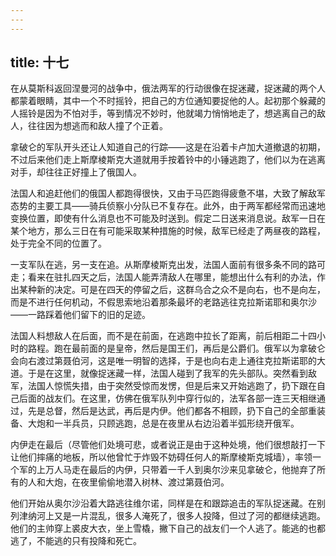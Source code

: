 ```yaml
---
---
---
```

title: 十七
---



在从莫斯科返回涅曼河的战争中，俄法两军的行动很像在捉迷藏，捉迷藏的两个人都蒙着眼睛，其中一个不时摇铃，把自己的方位通知要捉他的人。起初那个躲藏的人摇铃是因为不怕对手，等到情况不妙时，他就竭力悄悄地走了，想逃离自己的敌人，往往因为想逃而和敌人撞了个正着。

拿破仑的军队开头还让人知道自己的行踪——这是在沿着卡卢加大道撤退的初期，不过后来他们走上斯摩棱斯克大道就用手按着铃中的小锤逃跑了，他们以为在逃离对手，却往往正好撞上了俄国人。

法国人和追赶他们的俄国人都跑得很快，又由于马匹跑得疲惫不堪，大致了解敌军态势的主要工具——骑兵侦察小分队已不复存在。此外，由于两军都经常而迅速地变换位置，即使有什么消息也不可能及时送到。假定二日送来消息说。敌军一日在某个地方，那么三日在有可能采取某种措施的时候，敌军已经走了两昼夜的路程，处于完全不同的位置了。

一支军队在逃，另一支在追。从斯摩棱斯克出发，法国人面前有很多条不同的路可走；看来在驻扎四天之后，法国人能弄清敌人在哪里，能想出什么有利的办法，作出某种新的决定。可是在四天的停留之后，这群乌合之众不是向右，也不是向左，而是不进行任何机动，不假思索地沿着那条最坏的老路逃往克拉斯诺耶和奥尔沙——一路踩着他们留下的旧的足迹。

法国人料想敌人在后面，而不是在前面，在逃跑中拉长了距离，前后相距二十四小时的路程。跑在最前面的是皇帝，然后是国王们，再后是公爵们。俄军以为拿破仑会向右渡过第聂伯河，这是唯一明智的选择，于是也向右走上通往克拉斯诺耶的大道。于是在这里，就像捉迷藏一样，法国人碰到了我军的先头部队。突然看到敌军，法国人惊慌失措，由于突然受惊而发愣，但是后来又开始逃跑了，扔下跟在自己后面的战友们。在这里，仿佛在俄军队列中穿行似的，法军各部一连三天相继通过，先是总督，然后是达武，再后是内伊。他们都各不相顾，扔下自己的全部重装备、大炮和一半兵员，只顾逃跑，总是在夜里从右边沿着半弧形绕开俄军。

内伊走在最后（尽管他们处境可悲，或者说正是由于这种处境，他们很想敲打一下让他们摔痛的地板，所以他曾忙于炸毁不妨碍任何人的斯摩棱斯克城墙），率领一个军的上万人马走在最后的内伊，只带着一千人到奥尔沙来见拿破仑，他抛弃了所有的人和大炮，在夜里偷偷地潜入树林、渡过第聂伯河。

他们开始从奥尔沙沿着大路逃往维尔诺，同样是在和跟踪追击的军队捉迷藏。在别列津纳河上又是一片混乱，很多人淹死了，很多人投降，但过了河的都继续逃跑。他们的主帅穿上裘皮大衣，坐上雪橇，撇下自己的战友们一个人逃了。能逃的也都逃了，不能逃的只有投降和死亡。
